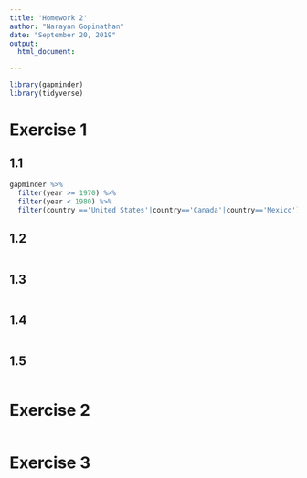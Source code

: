 ```yaml
---
title: 'Homework 2'
author: "Narayan Gopinathan"
date: "September 20, 2019"
output: 
  html_document:

---
```


```r
library(gapminder)
library(tidyverse)

```

# Exercise 1

## 1.1

```r
gapminder %>%
  filter(year >= 1970) %>%
  filter(year < 1980) %>%
  filter(country =='United States'|country=='Canada'|country=='Mexico')
```

## 1.2

```r

```

## 1.3

```r

```

## 1.4

```r

```

## 1.5

```r

```

# Exercise 2

```r

```

# Exercise 3

```r

```

